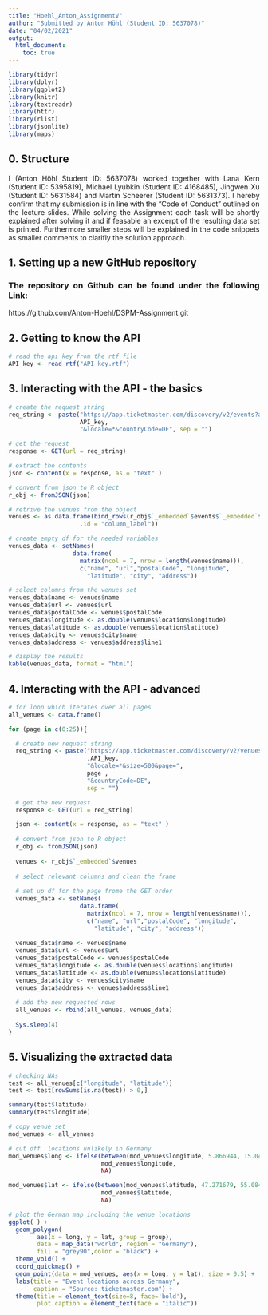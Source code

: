 ```yaml
---
title: "Hoehl_Anton_AssignmentV"
author: "Submitted by Anton Höhl (Student ID: 5637078)"
date: "04/02/2021"
output: 
  html_document:
    toc: true
---
```


<style>
body {
text-align: justify}
</style>

```r

library(tidyr)
library(dplyr)
library(ggplot2)
library(knitr)
library(textreadr)
library(httr)
library(rlist)
library(jsonlite)
library(maps)
```

## 0. Structure 

I (Anton Höhl Student ID: 5637078) worked together with Lana Kern (Student ID: 5395819), Michael Lyubkin (Student ID: 4168485), Jingwen Xu (Student ID: 5631584) and Martin Scheerer (Student ID: 5631373). I hereby confirm that my submission is in line with the "Code of Conduct" outlined on the lecture slides. While solving the Assignment each task will be shortly explained after solving it and if feasable an excerpt of the resulting data set is printed. Furthermore smaller steps will be explained in the code snippets as smaller comments to clarifiy the solution approach.  


## 1. Setting up a new GitHub repository

### The repository on Github can be found under the following Link: 
https://github.com/Anton-Hoehl/DSPM-Assignment.git


## 2. Getting to know the API

```r
# read the api key from the rtf file
API_key <- read_rtf("API_key.rtf")

```


## 3. Interacting with the API - the basics

```r
# create the request string
req_string <- paste("https://app.ticketmaster.com/discovery/v2/events?apikey=",
                    API_key,
                    "&locale=*&countryCode=DE", sep = "")

# get the request
response <- GET(url = req_string)
```


```r

# extract the contents
json <- content(x = response, as = "text" )

# convert from json to R object
r_obj <- fromJSON(json)

# retrive the venues from the object
venues <- as.data.frame(bind_rows(r_obj$`_embedded`$events$`_embedded`$venues,
                    .id = "column_label"))

# create empty df for the needed variables
venues_data <- setNames(
                  data.frame(
                    matrix(ncol = 7, nrow = length(venues$name))), 
                    c("name", "url","postalCode", "longitude",
                      "latitude", "city", "address"))

# select columns from the venues set   
venues_data$name <- venues$name
venues_data$url <- venues$url
venues_data$postalCode <- venues$postalCode
venues_data$longitude <- as.double(venues$location$longitude)
venues_data$latitude <- as.double(venues$location$latitude)
venues_data$city <- venues$city$name
venues_data$address <- venues$address$line1

# display the results
kable(venues_data, format = "html")
```

## 4. Interacting with the API - advanced

```r
# for loop which iterates over all pages 
all_venues <- data.frame()

for (page in c(0:25)){

  # create new request string
  req_string <- paste("https://app.ticketmaster.com/discovery/v2/venues?apikey="
                      ,API_key,
                      "&locale=*&size=500&page=", 
                      page ,
                      "&countryCode=DE",
                      sep = "")

  # get the new request
  response <- GET(url = req_string)

  json <- content(x = response, as = "text" )
  
  # convert from json to R object
  r_obj <- fromJSON(json)
  
  venues <- r_obj$`_embedded`$venues
  
  # select relevant columns and clean the frame 
  
  # set up df for the page frome the GET order
  venues_data <- setNames(
                    data.frame(
                      matrix(ncol = 7, nrow = length(venues$name))), 
                      c("name", "url","postalCode", "longitude",
                        "latitude", "city", "address"))
      
  venues_data$name <- venues$name
  venues_data$url <- venues$url
  venues_data$postalCode <- venues$postalCode
  venues_data$longitude <- as.double(venues$location$longitude)
  venues_data$latitude <- as.double(venues$location$latitude)
  venues_data$city <- venues$city$name
  venues_data$address <- venues$address$line1
  
  # add the new requested rows
  all_venues <- rbind(all_venues, venues_data)
  
  Sys.sleep(4)
}

```


## 5. Visualizing the extracted data

```r

# checking NAs
test <- all_venues[c("longitude", "latitude")]
test <- test[rowSums(is.na(test)) > 0,]

summary(test$latitude)
summary(test$longitude)

# copy venue set
mod_venues <- all_venues

# cut off  locations unlikely in Germany
mod_venues$long <- ifelse(between(mod_venues$longitude, 5.866944, 15.043611), 
                          mod_venues$longitude, 
                          NA)

mod_venues$lat <- ifelse(between(mod_venues$latitude, 47.271679, 55.0846), 
                          mod_venues$latitude, 
                          NA)


```




```r

# plot the German map including the venue locations
ggplot( ) + 
  geom_polygon(
        aes(x = long, y = lat, group = group), 
        data = map_data("world", region = "Germany"),
        fill = "grey90",color = "black") +
  theme_void() + 
  coord_quickmap() +
  geom_point(data = mod_venues, aes(x = long, y = lat), size = 0.5) +
  labs(title = "Event locations across Germany", 
       caption = "Source: ticketmaster.com") + 
  theme(title = element_text(size=8, face='bold'),
        plot.caption = element_text(face = "italic"))



```
